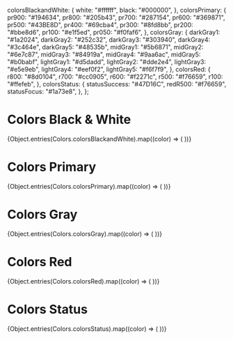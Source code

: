 
<Meta title="StyleGuide/Colors" />

  colorsBlackandWhite: {
    white: "#ffffff",
    black: "#000000",
  },
  colorsPrimary: {
    pr900: "#194634",
    pr800: "#205b43",
    pr700: "#287154",
    pr600: "#369871",
    pr500: "#43BE8D",
    pr400: "#69cba4",
    pr300: "#8fd8bb",
    pr200: "#bbe8d6",
    pr100: "#e1f5ed",
    pr050: "#f0faf6",
  },
  colorsGray: {
    darkGray1: "#1a2024",
    darkGray2: "#252c32",
    darkGray3: "#303940",
    darkGray4: "#3c464e",
    darkGray5: "#48535b",
    midGray1: "#5b6871",
    midGray2: "#6e7c87",
    midGray3: "#84919a",
    midGray4: "#9aa6ac",
    midGray5: "#b0babf",
    lightGray1: "#d5dadd",
    lightGray2: "#dde2e4",
    lightGray3: "#e5e9eb",
    lightGray4: "#eef0f2",
    lightGray5: "#f6f7f9",
  },
  colorsRed: {
    r800: "#8d0104",
    r700: "#cc0905",
    r600: "#f2271c",
    r500: "#f76659",
    r100: "#ffefeb",
  },
  colorsStatus: {
    statusSuccess: "#47D16C",
    redR500: "#f76659",
    statusFocus: "#1a73e8",
  },
};

# Colors Black & White

<ColorPalette>
  {Object.entries(Colors.colorsBlackandWhite).map((color) => (
    <ColorItem
      key={color[0]}
      title={color[0]}
      subtitle={color[1]}
      colors={[color[1]]}
    />
  ))}
</ColorPalette>

# Colors Primary

<ColorPalette>
  {Object.entries(Colors.colorsPrimary).map((color) => (
    <ColorItem
      key={color[0]}
      title={color[0]}
      subtitle={color[1]}
      colors={[color[1]]}
    />
  ))}
</ColorPalette>

# Colors Gray

<ColorPalette>
  {Object.entries(Colors.colorsGray).map((color) => (
    <ColorItem
      key={color[0]}
      title={color[0]}
      subtitle={color[1]}
      colors={[color[1]]}
    />
  ))}
</ColorPalette>

# Colors Red

<ColorPalette>
  {Object.entries(Colors.colorsRed).map((color) => (
    <ColorItem
      key={color[0]}
      title={color[0]}
      subtitle={color[1]}
      colors={[color[1]]}
    />
  ))}
</ColorPalette>

# Colors Status

<ColorPalette>
  {Object.entries(Colors.colorsStatus).map((color) => (
    <ColorItem
      key={color[0]}
      title={color[0]}
      subtitle={color[1]}
      colors={[color[1]]}
    />
  ))}
</ColorPalette>
